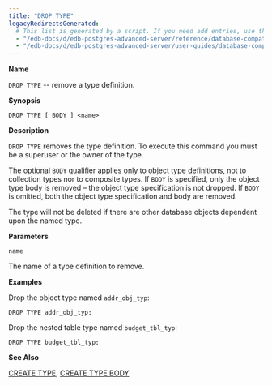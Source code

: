 ```yaml
---
title: "DROP TYPE"
legacyRedirectsGenerated:
  # This list is generated by a script. If you need add entries, use the `legacyRedirects` key.
  - "/edb-docs/d/edb-postgres-advanced-server/reference/database-compatibility-for-oracle-developers-reference-guide/9.6/Database_Compatibility_for_Oracle_Developers_Reference_Guide.1.074.html"
  - "/edb-docs/d/edb-postgres-advanced-server/user-guides/database-compatibility-for-oracle-developers-guide/9.5/Database_Compatibility_for_Oracle_Developers_Guide.1.100.html"
---
```


<div id="drop_type" class="registered_link"></div>

**Name**

`DROP TYPE` -- remove a type definition.

**Synopsis**

```text
DROP TYPE [ BODY ] <name>
```

**Description**

`DROP TYPE` removes the type definition. To execute this command you must be a superuser or the owner of the type.

The optional `BODY` qualifier applies only to object type definitions, not to collection types nor to composite types. If `BODY` is specified, only the object type body is removed – the object type specification is not dropped. If `BODY` is omitted, both the object type specification and body are removed.

The type will not be deleted if there are other database objects dependent upon the named type.

**Parameters**

`name`

 The name of a type definition to remove.

**Examples**

Drop the object type named `addr_obj_typ`:

```text
DROP TYPE addr_obj_typ;
```

Drop the nested table type named `budget_tbl_typ`:

```text
DROP TYPE budget_tbl_typ;
```

**See Also**

[CREATE TYPE](39_create_type/#create_type), [CREATE TYPE BODY](40_create_type_body/#create_type_body)
